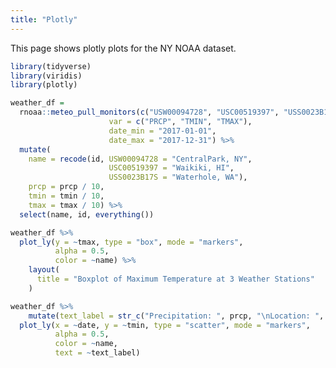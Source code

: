 ```yaml
---
title: "Plotly"
---
```

This page shows plotly plots for the NY NOAA dataset.

```r
library(tidyverse)
library(viridis)
library(plotly)
```
```r
weather_df =
  rnoaa::meteo_pull_monitors(c("USW00094728", "USC00519397", "USS0023B17S"),
                      var = c("PRCP", "TMIN", "TMAX"), 
                      date_min = "2017-01-01",
                      date_max = "2017-12-31") %>%
  mutate(
    name = recode(id, USW00094728 = "CentralPark, NY", 
                      USC00519397 = "Waikiki, HI",
                      USS0023B17S = "Waterhole, WA"),
    prcp = prcp / 10,
    tmin = tmin / 10,
    tmax = tmax / 10) %>%
  select(name, id, everything()) 
```

```r
weather_df %>% 
  plot_ly(y = ~tmax, type = "box", mode = "markers",
          alpha = 0.5,
          color = ~name) %>% 
    layout(
      title = "Boxplot of Maximum Temperature at 3 Weather Stations"
    )
```
```r
weather_df %>% 
    mutate(text_label = str_c("Precipitation: ", prcp, "\nLocation: ", name)) %>% 
  plot_ly(x = ~date, y = ~tmin, type = "scatter", mode = "markers",
          alpha = 0.5,
          color = ~name,
          text = ~text_label)
```


